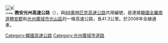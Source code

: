 {{unreferenced|time=2018-11-01T11:56:37+00:00}}
{{Infobox road
|marker_image=[[File:Korea_Expressway_No.12.svg|50px]]
|name=務安光州高速公路
|map=[[File:12_Muan-Gwangju.svg|250px]]
|length_km= 41.3
|length_mi= 
|length_round=
|length_ref=
|established=2008
|replaces=
|direction=東西
|terminus_a= 全羅南道務安郡
|cities=[[咸平郡|咸平郡]]、[[羅州市|羅州市]]
|junction=[[File:Korea_Expressway_No.15.svg|30px]][[西海岸高速公路|西海岸高速公路]]
|direction_b=
|terminus_b= 光州廣域市光山區
}}
{{Infobox Korean name
|img=
|imgwidth=189px
|hangul=무안광주고속도로
|hanja={{linktext|務|安|光|州|高|速|道|路}}
|rr=Muan Gwangju Gosok Doro
|mr=Muan Kwangju Kosok Toro
}}
[[File:Korea_Expressway_No.12.svg|30px]]'''務安光州高速公路'''（{{kor|諺=무안광주고속도로|漢=務安光州高速道路|羅=Muan Gwangju gosokdoro|f=y}}），與[[88奧林匹克高速公路|88奧林匹克高速公路]]共用編號，是連接[[韓國|韓國]][[全羅南道|全羅南道]][[務安郡|務安郡]]和[[光州廣域市|光州廣域市]][[光山區|光山區]]的一條高速公路，長41.3公里。於2008年全線通車。
{{ROK expressways}}
[[Category:韓國高速公路|Category:韓國高速公路]]
[[Category:光州廣域市道路|Category:光州廣域市道路]]